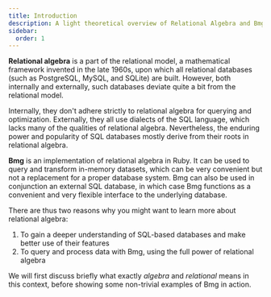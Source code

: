```yaml
---
title: Introduction
description: A light theoretical overview of Relational Algebra and Bmg 
sidebar:
  order: 1
---
```


**Relational algebra** is a part of the relational model, a mathematical framework invented in the late 1960s, upon which all relational databases (such as PostgreSQL, MySQL, and SQLite) are built. However, both internally and externally, such databases deviate quite a bit from the relational model.

Internally, they don't adhere strictly to relational algebra for querying and optimization. Externally, they all use dialects of the SQL language, which lacks many of the qualities of relational algebra. Nevertheless, the enduring power and popularity of SQL databases mostly derive from their roots in relational algebra.

**Bmg** is an implementation of relational algebra in Ruby. It can be used to query and transform in-memory datasets, which can be very convenient but not a replacement for a proper database system. Bmg can also be used in conjunction an external SQL database, in which case Bmg functions as a convenient and very flexible interface to the underlying database.

There are thus two reasons why you might want to learn more about relational algebra:

1) To gain a deeper understanding of SQL-based databases and make better use of their features
1) To query and process data with Bmg, using the full power of relational algebra

We will first discuss briefly what exactly *algebra* and *relational* means in this context, before showing some non-trivial examples of Bmg in action.

